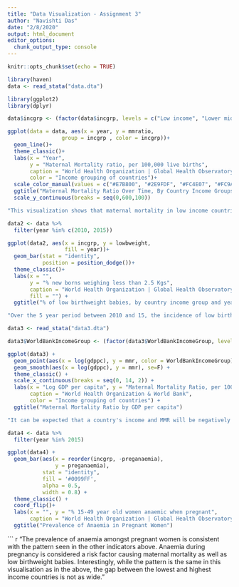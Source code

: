 ```yaml
---
title: "Data Visualization - Assignment 3"
author: "Navishti Das"
date: "2/8/2020"
output: html_document
editor_options: 
  chunk_output_type: console
---
```


```r
knitr::opts_chunk$set(echo = TRUE)
```

```r
library(haven)
data <- read_stata("data.dta")
```

``` r
library(ggplot2)
library(dplyr)

```

```r

data$incgrp <- (factor(data$incgrp, levels = c("Low income", "Lower middle income", "Upper middle income", "High income")))

ggplot(data = data, aes(x = year, y = mmratio,
                 group = incgrp , color = incgrp))+
  geom_line()+
  theme_classic()+
  labs(x = "Year",
       y = "Maternal Mortality ratio, per 100,000 live births",
       caption = "World Health Organization | Global Health Observatory data",
       color = "Income grouping of countries")+
  scale_color_manual(values = c("#E7B800", "#2E9FDF", "#FC4E07", "#FC9A40"))+
  ggtitle("Maternal Mortality Ratio Over Time, By Country Income Groups")+
  scale_y_continuous(breaks = seq(0,600,100))
```

```r
"This visualization shows that maternal mortality in low income countries continues to remain significantly higher than other groups, although the gap is reducing. Since 2010, maternal mortality in high and upper middle income countries has remained low and largely unchanged. Low income countries show the steepest decline in mortality over time."

```

```r

data2 <- data %>%
  filter(year %in% c(2010, 2015))

ggplot(data2, aes(x = incgrp, y = lowbweight, 
                  fill = year))+
  geom_bar(stat = "identity",
           position = position_dodge())+
  theme_classic()+
  labs(x = "",
       y = "% new borns weighing less than 2.5 Kgs",
       caption = "World Health Organization | Global Health Observatory data",
       fill = "") +
  ggtitle("% of low birthweight babies, by country income group and years")

```

``` r
"Over the 5 year period between 2010 and 15, the incidence of low birth weight babies has barely changed for most income groups. The only noticeable change is among low income countries, similar to the pattern of changes seen in maternal mortality ratios above."
```

```r
data3 <- read_stata("data3.dta")

data3$WorldBankIncomeGroup <- (factor(data3$WorldBankIncomeGroup, levels = c("Low income", "Lower middle income", "Upper middle income", "High income")))

ggplot(data3) +
  geom_point(aes(x = log(gdppc), y = mmr, color = WorldBankIncomeGroup)) +
  geom_smooth(aes(x = log(gdppc), y = mmr), se=F) +
  theme_classic() +
  scale_x_continuous(breaks = seq(0, 14, 2)) +
  labs(x = "Log GDP per capita", y = "Maternal Mortality Ratio, per 100,000 live births",
       caption = "World Health Organization & World Bank",
       color = "Income grouping of countries") +
  ggtitle("Maternal Mortality Ratio by GDP per capita")
```

```r
"It can be expected that a country's income and MMR will be negatively correlated, such that as income increases, MMR decreases. This visualisation confirms this. While this is always true for high income countries, there are a few low and middle income countries that vary from this norm."
```

```r
data4 <- data %>%
  filter(year %in% 2015)

ggplot(data4) +
  geom_bar(aes(x = reorder(incgrp, -preganaemia), 
               y = preganaemia), 
           stat = "identity", 
           fill = '#0099FF',
           alpha = 0.5,
           width = 0.8) +
  theme_classic() +
  coord_flip()+
  labs(x = "", y = "% 15-49 year old women anaemic when pregnant",
       caption = "World Health Organization | Global Health Observatory data") +
  ggtitle("Prevalence of Anaemia in Pregnant Women")
```

``` r
"The prevalence of anaemia amongst pregnant women is consistent with the pattern seen in the other indicators above. Anaemia during pregnancy is considered a risk factor causing maternal mortality as well as low birthweight babies. Interestingly, while the pattern is the same in this visualisation as in the above, the gap between the lowest and highest income countries is not as wide."

